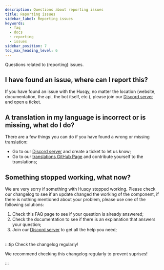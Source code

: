 ```yaml
---
description: Questions about reporting issues
title: Reporting issues
sidebar_label: Reporting issues
keywords:
  - faq
  - docs
  - reporting
  - issues
sidebar_position: 7
toc_max_heading_level: 6
---
```


Questions related to (reporting) issues.

## I have found an issue, where can I report this?

If you have found an issue with the Husqy, no matter the location (website, documentation, the api, the bot itself, etc.), please join our [Discord server](https://discord.gg/W8EdsMkZRm) and open a ticket.

## A translation in my language is incorrect or is missing, what do I do?

There are a few things you can do if you have found a wrong or missing translation:

- Go to our [Discord server](https://discord.gg/W8EdsMkZRm) and create a ticket to let us know;
- Go to our [translations GitHub Page](https://github.com/husqybot/translations) and contribute yourself to the translations;

## Something stopped working, what now?

We are very sorry if something with Husqy stopped working. Please check our changelog to see if an update changed the working of the component, if there is nothing mentioned about your problem, please use one of the following solutions:

1. Check this FAQ page to see if your question is already answered;
2. Check the documentation to see if there is an explanation that answers your question;
3. Join our [Discord server](https://discord.gg/W8EdsMkZRm) to get all the help you need;<br />
   <br />

:::tip Check the changelog regularly!

We recommend checking this changelog regularly to prevent suprises!

:::
